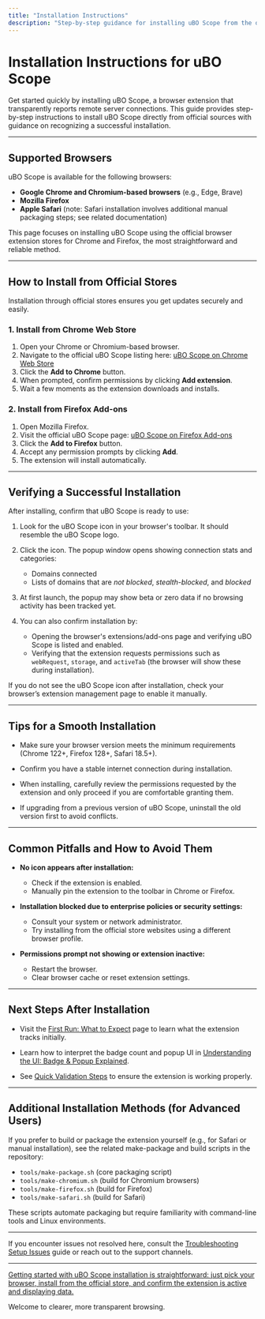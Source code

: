 ```yaml
---
title: "Installation Instructions"
description: "Step-by-step guidance for installing uBO Scope from the official Chrome Web Store or Firefox Add-ons directory, including direct links, basic UI cues, and how to recognize a successful installation."
---
```


# Installation Instructions for uBO Scope

Get started quickly by installing uBO Scope, a browser extension that transparently reports remote server connections. This guide provides step-by-step instructions to install uBO Scope directly from official sources with guidance on recognizing a successful installation.

---

## Supported Browsers

uBO Scope is available for the following browsers:

- **Google Chrome and Chromium-based browsers** (e.g., Edge, Brave)
- **Mozilla Firefox**
- **Apple Safari** (note: Safari installation involves additional manual packaging steps; see related documentation)

This page focuses on installing uBO Scope using the official browser extension stores for Chrome and Firefox, the most straightforward and reliable method.


---

## How to Install from Official Stores

Installation through official stores ensures you get updates securely and easily.

### 1. Install from Chrome Web Store

1. Open your Chrome or Chromium-based browser.
2. Navigate to the official uBO Scope listing here:
   [uBO Scope on Chrome Web Store](https://chromewebstore.google.com/detail/ubo-scope/bbdpgcaljkaaigfcomhidmneffjjjfgp)
3. Click the **Add to Chrome** button.
4. When prompted, confirm permissions by clicking **Add extension**.
5. Wait a few moments as the extension downloads and installs.

### 2. Install from Firefox Add-ons

1. Open Mozilla Firefox.
2. Visit the official uBO Scope page:
   [uBO Scope on Firefox Add-ons](https://addons.mozilla.org/firefox/addon/ubo-scope/)
3. Click the **Add to Firefox** button.
4. Accept any permission prompts by clicking **Add**.
5. The extension will install automatically.


---

## Verifying a Successful Installation

After installing, confirm that uBO Scope is ready to use:

1. Look for the uBO Scope icon in your browser's toolbar. It should resemble the uBO Scope logo.

2. Click the icon. The popup window opens showing connection stats and categories:
   - Domains connected
   - Lists of domains that are _not blocked_, _stealth-blocked_, and _blocked_

3. At first launch, the popup may show beta or zero data if no browsing activity has been tracked yet.

4. You can also confirm installation by:
   - Opening the browser's extensions/add-ons page and verifying uBO Scope is listed and enabled.
   - Verifying that the extension requests permissions such as `webRequest`, `storage`, and `activeTab` (the browser will show these during installation).


<Check>
If you do not see the uBO Scope icon after installation, check your browser’s extension management page to enable it manually.
</Check>


---

## Tips for a Smooth Installation

- Make sure your browser version meets the minimum requirements (Chrome 122+, Firefox 128+, Safari 18.5+).

- Confirm you have a stable internet connection during installation.

- When installing, carefully review the permissions requested by the extension and only proceed if you are comfortable granting them.

- If upgrading from a previous version of uBO Scope, uninstall the old version first to avoid conflicts.


---

## Common Pitfalls and How to Avoid Them

- **No icon appears after installation:**
  - Check if the extension is enabled.
  - Manually pin the extension to the toolbar in Chrome or Firefox.

- **Installation blocked due to enterprise policies or security settings:**
  - Consult your system or network administrator.
  - Try installing from the official store websites using a different browser profile.

- **Permissions prompt not showing or extension inactive:**
  - Restart the browser.
  - Clear browser cache or reset extension settings.


---

## Next Steps After Installation

- Visit the [First Run: What to Expect](https://your-docs-site/getting-started/first-use-validation/first-run-verify) page to learn what the extension tracks initially.

- Learn how to interpret the badge count and popup UI in [Understanding the UI: Badge & Popup Explained](https://your-docs-site/guides/getting-started-core-flows/understanding-ui-badge-popup).

- See [Quick Validation Steps](https://your-docs-site/getting-started/first-use-validation/quick-validation-steps) to ensure the extension is working properly.


---

## Additional Installation Methods (for Advanced Users)

If you prefer to build or package the extension yourself (e.g., for Safari or manual installation), see the related make-package and build scripts in the repository:

- `tools/make-package.sh` (core packaging script)
- `tools/make-chromium.sh` (build for Chromium browsers)
- `tools/make-firefox.sh` (build for Firefox)
- `tools/make-safari.sh` (build for Safari)

These scripts automate packaging but require familiarity with command-line tools and Linux environments.


---

If you encounter issues not resolved here, consult the [Troubleshooting Setup Issues](https://your-docs-site/getting-started/first-use-validation/troubleshooting-setup) guide or reach out to the support channels.


---

<u>Getting started with uBO Scope installation is straightforward: just pick your browser, install from the official store, and confirm the extension is active and displaying data.</u>

Welcome to clearer, more transparent browsing.
